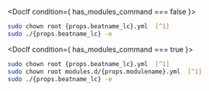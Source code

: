 



<DocIf condition={ has_modules_command === false }>

```sh
sudo chown root {props.beatname_lc}.yml  [^1]
sudo ./{props.beatname_lc} -e
```
[^1]: You'll be running {props.beatname_uc} as root, so you need to change ownership
of the configuration file, or run {props.beatname_uc} with `--strict.perms=false`
specified. See
[Config File Ownership and Permissions](((beats-ref))/config-file-permissions.html).

</DocIf>

<DocIf condition={ has_modules_command === true }>

```sh
sudo chown root {props.beatname_lc}.yml  [^1]
sudo chown root modules.d/{props.modulename}.yml  [^1]
sudo ./{props.beatname_lc} -e
```
[^1]: You'll be running {props.beatname_uc} as root, so you need to change ownership of the
configuration file and any configurations enabled in the `modules.d` directory,
or run {props.beatname_uc} with `--strict.perms=false` specified. See
[Config File Ownership and Permissions](((beats-ref))/config-file-permissions.html).

</DocIf>
